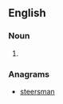 ==English==

===Noun===
{{en-noun|head=[[mare]]'s-[[nest]]}}

# {{alternative spelling of|mare's nest}}

===Anagrams===
* [[steersman#English|steersman]]